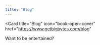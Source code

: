 ```yaml
---
title: "Blog"
---
```


<Card
  title="Blog"
  icon="book-open-cover"
  href="https://www.getbigbytes.com/blog"
>
  Want to be entertained?
</Card>
